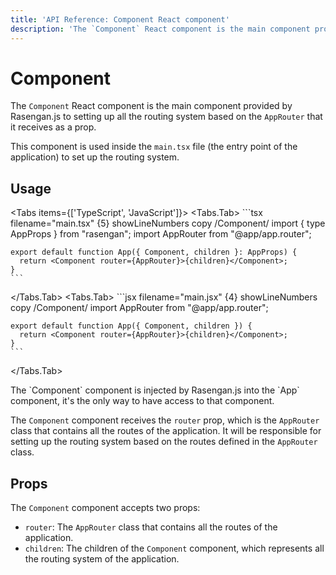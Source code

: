 ```yaml
---
title: 'API Reference: Component React component'
description: 'The `Component` React component is the main component provided by Rasengan.js to setting up all the routing system based on the `AppRouter` that it receives as a prop. This component is used inside the `main.tsx` file (the entry point of the application) to set up the routing system'
---
```



# Component

The `Component` React component is the main component provided by Rasengan.js to setting up all the routing system based on the `AppRouter` that it receives as a prop.

This component is used inside the `main.tsx` file (the entry point of the application) to set up the routing system.

## Usage

<Tabs items={['TypeScript', 'JavaScript']}>
  <Tabs.Tab>
    ```tsx filename="main.tsx" {5} showLineNumbers copy /Component/
    import { type AppProps } from "rasengan";
    import AppRouter from "@app/app.router";

    export default function App({ Component, children }: AppProps) {
      return <Component router={AppRouter}>{children}</Component>;
    }
    ```

  </Tabs.Tab>
  <Tabs.Tab>
    ```jsx filename="main.jsx" {4} showLineNumbers copy /Component/
    import AppRouter from "@app/app.router";

    export default function App({ Component, children }) {
      return <Component router={AppRouter}>{children}</Component>;
    }
    ```

  </Tabs.Tab>
</Tabs>

<AlertBox>
  The `Component` component is injected by Rasengan.js into the `App` component,
  it's the only way to have access to that component.
</AlertBox>

The `Component` component receives the `router` prop, which is the `AppRouter` class that contains all the routes of the application.
It will be responsible for setting up the routing system based on the routes defined in the `AppRouter` class.

## Props

The `Component` component accepts two props:

- `router`: The `AppRouter` class that contains all the routes of the application.
- `children`: The children of the `Component` component, which represents all the routing system of the application.

###
